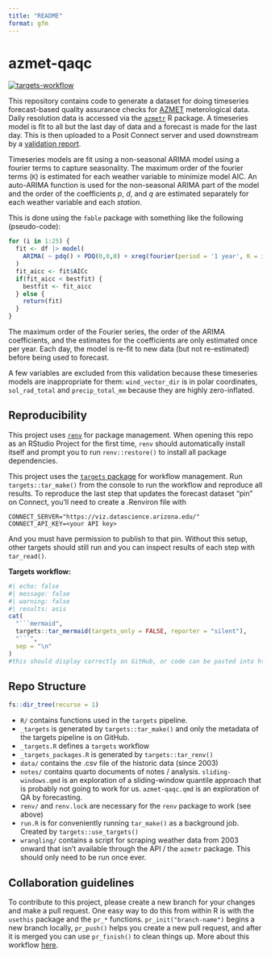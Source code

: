 ```yaml
---
title: "README"
format: gfm
---
```

<!-- README.md is generated from README.qmd. Please edit that file -->

# azmet-qaqc

<!-- badges: start -->
[![targets-workflow](https://github.com/cct-datascience/azmet-qaqc/actions/workflows/targets.yaml/badge.svg)](https://github.com/cct-datascience/azmet-qaqc/actions/workflows/targets.yaml)
<!-- badges: end -->

This repository contains code to generate a dataset for doing timeseries forecast-based quality assurance checks for  [AZMET](https://ag.arizona.edu/azmet/) meterological data.  Daily resolution data is accessed via the [`azmetr`](https://github.com/uace-azmet/azmetr) R package. A timeseries model is fit to all but the last day of data and a forecast is made for the last day. This is then uploaded to a Posit Connect server and used downstream by a [validation report](https://github.com/uace-azmet/azmet-qa-dashboard).

Timeseries models are fit using a non-seasonal ARIMA model using a fourier terms to capture seasonality.
The maximum order of the fourier terms (`K`) is estimated for each weather variable to minimize model AIC.
An auto-ARIMA function is used for the non-seasonal ARIMA part of the model and the order of the coefficients $p$, $d$, and $q$ are estimated separately for each weather variable and each *station*.

This is done using the `fable` package with something like the following (pseudo-code):

``` r
for (i in 1:25) {
  fit <- df |> model(
    ARIMA( ~ pdq() + PDQ(0,0,0) + xreg(fourier(period = '1 year', K = i)))
  )
  fit_aicc <- fit$AICc
  if(fit_aicc < bestfit) {
    bestfit <- fit_aicc
  } else {
    return(fit)
  }
}
```

The maximum order of the Fourier series, the order of the ARIMA coefficients, and the estimates for the coefficients are only estimated once per year.
Each day, the model is re-fit to new data (but not re-estimated) before being used to forecast.

A few variables are excluded from this validation because these timeseries models are inappropriate for them: `wind_vector_dir` is in polar coordinates, `sol_rad_total` and `precip_total_mm` because they are highly zero-inflated.

## Reproducibility

This project uses [`renv`](https://rstudio.github.io/renv/articles/renv.html) for package management. When opening this repo as an RStudio Project for the first time, `renv` should automatically install itself and prompt you to run `renv::restore()` to install all package dependencies.

This project uses the [`targets` package](https://docs.ropensci.org/targets/) for workflow management. Run `targets::tar_make()` from the console to run the workflow and reproduce all results.  To reproduce the last step that updates the forecast dataset "pin" on Connect, you'll need to create a .Renviron file with 

```
CONNECT_SERVER="https://viz.datascience.arizona.edu/"
CONNECT_API_KEY=<your API key>
```

And you must have permission to publish to that pin.  Without this setup, other targets should still run and you can inspect results of each step with `tar_read()`.

**Targets workflow:**

```r
#| echo: false
#| message: false
#| warning: false
#| results: asis
cat(
  "```mermaid",
  targets::tar_mermaid(targets_only = FALSE, reporter = "silent"),
  "```",
  sep = "\n"
)
#this should display correctly on GitHub, or code can be pasted into https://mermaid.live
```


## Repo Structure

```r
fs::dir_tree(recurse = 1)
```
- `R/` contains functions used in the `targets` pipeline.
- `_targets` is generated by `targets::tar_make()` and only the metadata of the targets pipeline is on GitHub.
- `_targets.R` defines a `targets` workflow
- `_targets_packages.R` is generated by `targets::tar_renv()`
- `data/` contains the .csv file of the historic data (since 2003)
- `notes/` contains quarto documents of notes / analysis.  `sliding-windows.qmd` is an exploration of a sliding-window quantile approach that is probably not going to work for us.  `azmet-qaqc.qmd` is an exploration of QA by forecasting.
- `renv/` and `renv.lock` are necessary for the `renv` package to work (see above)
- `run.R` is for conveniently running `tar_make()` as a background job.  Created by `targets::use_targets()`
- `wrangling/` contains a script for scraping weather data from 2003 onward that isn't available through the API / the `azmetr` package. This should only need to be run once ever.


## Collaboration guidelines

To contribute to this project, please create a new branch for your changes and make a pull request. One easy way to do this from within R is with the `usethis` package and the `pr_*` functions. `pr_init("branch-name")` begins a new branch locally, `pr_push()` helps you create a new pull request, and after it is merged you can use `pr_finish()` to clean things up. More about this workflow [here](https://usethis.r-lib.org/articles/pr-functions.html).